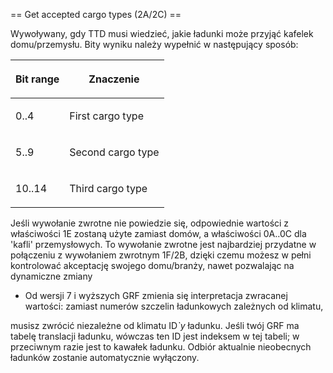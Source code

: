<noinclude>{{pl/Development/NewGRF/inne strony|en=newgrf-specs.tt-wiki.net/wiki/Callback:_Get_accepted_cargo_types|pl=pl/Development/NewGRF/NFO Specs/Callback/Get accepted cargo types}}
</noinclude>== Get accepted cargo types (2A/2C) ==

Wywoływany, gdy TTD musi wiedzieć, jakie ładunki może przyjąć kafelek domu/przemysłu. Bity wyniku należy wypełnić w następujący sposób:

{| 
|-
!Bit range!!Znaczenie
|-
|0..4||First cargo type
|-
|5..9||Second cargo type
|-
|10..14||Third cargo type
|}

Jeśli wywołanie zwrotne nie powiedzie się, odpowiednie wartości z właściwości 1E zostaną użyte zamiast domów, a właściwości 0A..0C dla 'kafli' przemysłowych.
To wywołanie zwrotne jest najbardziej przydatne w połączeniu z wywołaniem zwrotnym 1F/2B, dzięki czemu możesz w pełni kontrolować akceptację swojego domu/branży,
nawet pozwalając na dynamiczne zmiany

*{{pl/Development/NewGRF/grfFrom|7}} Od wersji 7 i wyższych GRF zmienia się interpretacja zwracanej wartości: zamiast numerów szczelin ładunkowych zależnych od klimatu,
musisz zwrócić niezależne od klimatu ID''`y'' ładunku. Jeśli twój GRF ma tabelę translacji ładunku, wówczas ten ID jest indeksem w tej tabeli;
w przeciwnym razie jest to kawałek ładunku. Odbiór aktualnie nieobecnych ładunków zostanie automatycznie wyłączony.
<!--[[Category:Callbacks]]-->